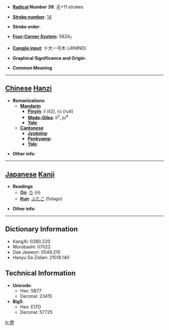 * '''[[Wiktionary:Chinese radical index| Radical]] Number 39''': [[Wiktionary:Chinese radical index 子|子]]+11 strokes

* '''[[Wiktionary:Chinese total strokes index|Stroke number]]''': [[Wiktionary:Chinese total strokes index 14|14]]

* '''Stroke order''': 

* '''[[Wiktionary:Chinese four corner index|Four-Corner System]]''': 5824<sub>7</sub>

* '''[[Wiktionary:Chinese Cangjie index|Cangjie input]]''': 十大一弓木 (JKMND)

* '''Graphical Significance and Origin''': 

* '''Common Meaning'''

----

== [[Chinese]] [[Hanzi]] ==

* '''Romanizations'''
** '''[[Mandarin]]'''
*** '''[[Pinyin]]''': lí (li2), rù (ru4)
*** '''[[Wade-Giles]]''': li<sup>2</sup>, ju<sup>4</sup>
*** '''[[Yale]]''': 
** '''[[Cantonese]]'''
*** '''[[Jyutping]]''':
*** '''[[Penkyamp]]''': 
*** '''[[Yale]]''': 

* '''Other info''': 

----

== [[Japanese]] [[Kanji]] ==

* '''Readings'''
** '''[[On]]''': [[り]] (ri)
** '''[[Kun]]''': [[ふたご]] (futago)

* '''Other info''':  

----

== Dictionary Information ==

* KangXi: 0280.220
* Morobashi: 07022
* Dae Jaweon: 0549.210
* Hanyu Da Zidian: 21018.140

== Technical Information ==

* '''Unicode''':
** Hex: 5B77
** Decimal: 23415
* '''Big5''':
** Hex: E17D
** Decimal: 57725

[[fr:孷]]